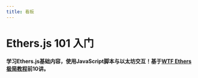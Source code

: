 ```yaml
---
title: 看板
---
```


# Ethers.js 101 入门

**学习Ethers.js基础内容，使用JavaScript脚本与以太坊交互！基于[WTF Ethers极简教程](https://github.com/WTFAcademy/WTF-Ethers)前10讲。**

